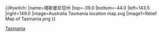 {{#switch:{{{1}}}
|name=塔斯曼尼亞州
|top=-39.0
|bottom=-44.0
|left=143.5
|right=149.0
|image=Australia Tasmania location map.svg
|image1=Relief Map of Tasmania.png
}}<noinclude>{{Location map/Info}}

[[Category:澳大利亞地理位置圖模板|Tasmania]]

{{Documentation}}
</noinclude>